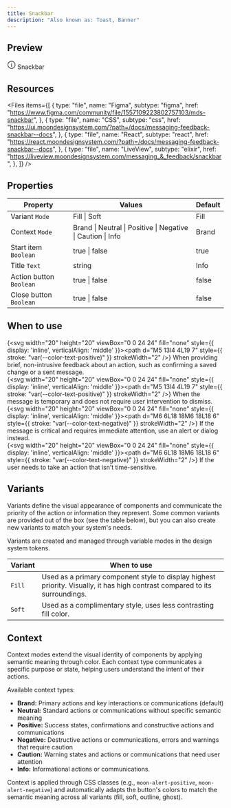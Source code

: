 ```yaml
---
title: Snackbar
description: "Also known as: Toast, Banner"
---
```


## Preview

<div className="w-full bg-primary h-[320px] flex items-center justify-center border border-primary gap-4 not-prose">
  <div className="moon-snackbar w-[320px]">
    <svg
      width="20"
      height="20"
      viewBox="0 0 20 20"
      fill="none"
      xmlns="http://www.w3.org/2000/svg"
    >
      <g id="info">
        <g id="Icon">
          <path
            d="M9.57585 9.79266C9.51797 9.79173 9.45105 9.7917 9.36848 9.7917C9.0233 9.7917 8.74348 9.51188 8.74348 9.1667C8.74348 8.82152 9.0233 8.5417 9.36848 8.5417L9.39718 8.54169C9.56811 8.54163 9.75294 8.54155 9.90896 8.56253C10.0917 8.5871 10.3252 8.6503 10.5217 8.8468C10.7182 9.0433 10.7814 9.27679 10.806 9.45956C10.827 9.61557 10.8269 9.8004 10.8268 9.97133L10.8268 14.1667C10.8268 14.5119 10.547 14.7917 10.2018 14.7917C9.85664 14.7917 9.57681 14.5119 9.57681 14.1667V10C9.57681 9.91747 9.57679 9.85054 9.57585 9.79266Z"
            fill="currentColor"
          />
          <path
            d="M9.99348 5.83335C9.53324 5.83335 9.16015 6.20645 9.16015 6.66669C9.16015 7.12692 9.53324 7.50002 9.99348 7.50002H10.001C10.4612 7.50002 10.8343 7.12692 10.8343 6.66669C10.8343 6.20645 10.4612 5.83335 10.001 5.83335H9.99348Z"
            fill="currentColor"
          />
          <path
            fill-rule="evenodd"
            clip-rule="evenodd"
            d="M1.04166 10C1.04166 14.9476 5.05244 18.9584 9.99999 18.9584C14.9475 18.9584 18.9583 14.9476 18.9583 10C18.9583 5.05247 14.9475 1.04169 9.99999 1.04169C5.05244 1.04169 1.04166 5.05247 1.04166 10ZM9.99999 17.7084C5.74279 17.7084 2.29166 14.2572 2.29166 10C2.29166 5.74283 5.74279 2.29169 9.99999 2.29169C14.2572 2.29169 17.7083 5.74283 17.7083 10C17.7083 14.2572 14.2572 17.7084 9.99999 17.7084Z"
            fill="currentColor"
          />
        </g>
      </g>
    </svg>
    Snackbar
  </div>
</div>

## Resources

<Files
  items={[
    {
      type: "file",
      name: "Figma",
      subtype: "figma",
      href: "https://www.figma.com/community/file/1557109223802757103/mds-snackbar",
    },
    {
      type: "file",
      name: "CSS",
      subtype: "css",
      href: "https://ui.moondesignsystem.com/?path=/docs/messaging-feedback-snackbar--docs",
    },
    {
      type: "file",
      name: "React",
      subtype: "react",
      href: "https://react.moondesignsystem.com/?path=/docs/messaging-feedback-snackbar--docs",
    },
    {
      type: "file",
      name: "LiveView",
      subtype: "elixir",
      href: "https://liveview.moondesignsystem.com/messaging_&_feedback/snackbar",
    },
  ]}
/>

## Properties

| **Property**            | **Values**                                                  | **Default** |
| ----------------------- | ----------------------------------------------------------- | ----------- |
| Variant `Mode`          | Fill \| Soft                                                | Fill        |
| Context `Mode`          | Brand \| Neutral \| Positive \| Negative \| Caution \| Info | Brand       |
| Start item `Boolean`    | true \| false                                               | true        |
| Title `Text`            | string                                                      | Info        |
| Action button `Boolean` | true \| false                                               | false       |
| Close button `Boolean`  | true \| false                                               | false       |

## When to use

{<svg width="20" height="20" viewBox="0 0 24 24" fill="none" style={{ display: 'inline', verticalAlign: 'middle' }}><path d="M5 13l4 4L19 7" style={{ stroke: "var(--color-text-positive)" }} strokeWidth="2" /></svg>} When providing brief, non-intrusive feedback about an action, such as confirming a saved change or a sent message. <br/>
{<svg width="20" height="20" viewBox="0 0 24 24" fill="none" style={{ display: 'inline', verticalAlign: 'middle' }}><path d="M5 13l4 4L19 7" style={{ stroke: "var(--color-text-positive)" }} strokeWidth="2" /></svg>} When the message is temporary and does not require user intervention to dismiss. <br/>
{<svg width="20" height="20" viewBox="0 0 24 24" fill="none" style={{ display: 'inline', verticalAlign: 'middle' }}><path d="M6 6L18 18M6 18L18 6" style={{ stroke: "var(--color-text-negative)" }} strokeWidth="2" /></svg>} If the message is critical and requires immediate attention, use an alert or dialog instead. <br/>
{<svg width="20" height="20" viewBox="0 0 24 24" fill="none" style={{ display: 'inline', verticalAlign: 'middle' }}><path d="M6 6L18 18M6 18L18 6" style={{ stroke: "var(--color-text-negative)" }} strokeWidth="2" /></svg>} If the user needs to take an action that isn’t time-sensitive. <br/>

## Variants

Variants define the visual appearance of components and communicate the priority of the action or information they represent. Some common variants are provided out of the box (see the table below), but you can also create new variants to match your system's needs.

Variants are created and managed through variable modes in the design system tokens.

| **Variant** | **When to use**                                                                                                             |
| ----------- | --------------------------------------------------------------------------------------------------------------------------- |
| `Fill`      | Used as a primary component style to display highest priority. Visually, it has high contrast compared to its surroundings. |
| `Soft`      | Used as a complimentary style, uses less contrasting fill color.                                                            |

## Context

Context modes extend the visual identity of components by applying semantic meaning through color. Each context type communicates a specific purpose or state, helping users understand the intent of their actions.

Available context types:

- **Brand:** Primary actions and key interactions or communications (default)
- **Neutral:** Standard actions or communications without specific semantic meaning
- **Positive:** Success states, confirmations and constructive actions and communications
- **Negative:** Destructive actions or communications, errors and warnings that require caution
- **Caution:** Warning states and actions or communications that need user attention
- **Info:** Informational actions or communications.

Context is applied through CSS classes (e.g., `moon-alert-positive`, `moon-alert-negative`) and automatically adapts the button's colors to match the semantic meaning across all variants (fill, soft, outline, ghost).
